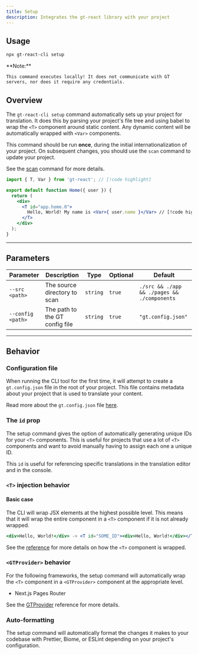 ```yaml
---
title: Setup
description: Integrates the gt-react library with your project
---
```

## Usage

```bash
npx gt-react-cli setup
```
<Callout type="info">
    **Note:**

    This command executes locally! It does not communicate with GT servers, nor does it require any credentials.
</Callout>

## Overview

The `gt-react-cli setup` command automatically sets up your project for translation.
It does this by parsing your project's file tree and using babel to wrap the `<T>` component around static content.
Any dynamic content will be automatically wrapped with `<Var>` components.

This command should be run **once**, during the initial internationalization of your project.
On subsequent changes, you should use the `scan` command to update your project.

See the [scan](/docs/react-cli/scan) command for more details.


```jsx title="src/app/Home.js"
import { T, Var } from 'gt-react'; // [!code highlight]

export default function Home({ user }) {
  return (
    <div>
      <T id="app.home.0">
        Hello, World! My name is <Var>{ user.name }</Var> // [!code highlight]
      </T>
    </div>
  );
}
```

---

## Parameters

| Parameter       | Description                                      | Type    | Optional | Default         |
|-----------------|--------------------------------------------------|---------|----------|-----------------|
| `--src <path>`           | The source directory to scan                     | `string`  | `true`     |  `./src && ./app && ./pages && ./components` |
| `--config <path>`        | The path to the GT config file                   | `string`  | `true`     | `"gt.config.json"` |

---

## Behavior

### Configuration file

When running the CLI tool for the first time, it will attempt to create a `gt.config.json` file in the root of your project.
This file contains metadata about your project that is used to translate your content.

Read more about the `gt.config.json` file [here](/docs/next/reference/gt-config).

### The `id` prop

The setup command gives the option of automatically generating unique IDs for your `<T>` components.
This is useful for projects that use a lot of `<T>` components and want to avoid manually having to assign each one a unique ID.

This `id` is useful for referencing specific translations in the translation editor and in the console.

### `<T>` injection behavior

#### Basic case

The CLI will wrap JSX elements at the highest possible level.
This means that it will wrap the entire component in a `<T>` component if it is not already wrapped.

```jsx
<div>Hello, World!</div> -> <T id="SOME_ID"><div>Hello, World!</div></T>
```

See the [reference](/docs/react-cli/reference/wrapping) for more details on how the `<T>` component is wrapped.

### `<GTProvider>` behavior

For the following frameworks, the setup command will automatically wrap the `<T>` component in a `<GTProvider>` component at the appropriate level.

- Next.js Pages Router

See the [GTProvider](/docs/react/api/components/gtprovider) reference for more details.

### Auto-formatting

The setup command will automatically format the changes it makes to your codebase with Prettier, Biome, or ESLint depending on your project's configuration.

